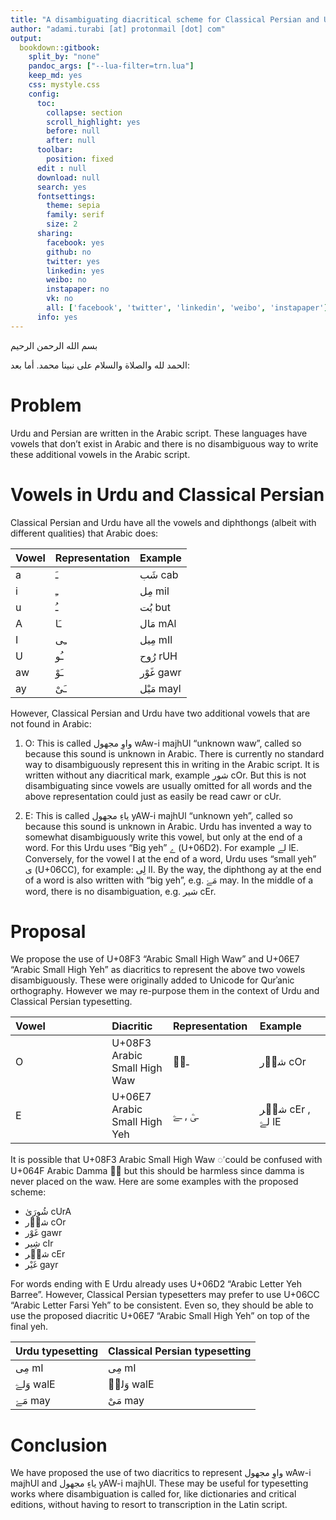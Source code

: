 ```yaml
---
title: "A disambiguating diacritical scheme for Classical Persian and Urdu vowels in the Arabic script"
author: "adami.turabi [at] protonmail [dot] com"
output:
  bookdown::gitbook:
    split_by: "none"
    pandoc_args: ["--lua-filter=trn.lua"]
    keep_md: yes
    css: mystyle.css
    config:
      toc:
        collapse: section
        scroll_highlight: yes
        before: null
        after: null
      toolbar:
        position: fixed
      edit : null
      download: null
      search: yes
      fontsettings:
        theme: sepia
        family: serif
        size: 2
      sharing:
        facebook: yes
        github: no
        twitter: yes
        linkedin: yes
        weibo: no
        instapaper: no
        vk: no
        all: ['facebook', 'twitter', 'linkedin', 'weibo', 'instapaper']
      info: yes
---
```

[بسم الله الرحمن الرحيم]{.ar}

[الحمد لله والصلاة والسلام على نبينا محمد. أما بعد:]{.ar}

# Problem

Urdu and Persian are written in the Arabic script. These languages have vowels that don't exist in Arabic and there is no disambiguous way to write these additional vowels in the Arabic script.

# Vowels in Urdu and Classical Persian

Classical Persian and Urdu have all the vowels and diphthongs (albeit with different qualities) that Arabic does:

|Vowel   |Representation | Example|
|:----------|:---------|:-------|
|[a]{.trn}  |[ـَ]{.ar}  | [شَب]{.ar} [cab]{.trn}|
|[i]{.trn}  |[ـِ]{.ar}  | [مِل]{.ar} [mil]{.trn}|
|[u]{.trn}  |[ـُ]{.ar}  | [بُت]{.ar} [but]{.trn}|
|[A]{.trn}  |[ـَا]{.ar} | [مَال]{.ar} [mAl]{.trn}|
|[I]{.trn}  |[ـِی]{.ar} | [مِیل]{.ar} [mIl]{.trn}|
|[U]{.trn}  |[ـُو]{.ar} | [رُوح]{.ar} [rUH]{.trn}|
|[aw]{.trn} |[ـَوْ]{.ar} | [غَوْر]{.ar} [gawr]{.trn}|
|[ay]{.trn} |[ـَیْ]{.ar} | [مَیْل]{.ar} [mayl]{.trn}|

However, Classical Persian and Urdu have two additional vowels that are not found in Arabic:

1. [O]{.trn}: This is called [واوِ مجهول]{.ar} [wAw-i majhUl]{.trn} "unknown waw", called so because this sound is unknown in Arabic. There is currently no standard way to disambiguously represent this in writing in the Arabic script. It is written without any diacritical mark, example [شور]{.ar} [cOr]{.trn}. But this is not disambiguating since vowels are usually omitted for all words and the above representation could just as easily be read [cawr]{.trn} or [cUr]{.trn}.

2. [E]{.trn}: This is called [ياءِ مجهول]{.ar} [yAW-i majhUl]{.trn} "unknown yeh", called so because this sound is unknown in Arabic. Urdu has invented a way to somewhat disambiguously write this vowel, but only at the end of a word. For this Urdu uses "Big yeh" [ے]{.ar} (U+06D2). For example [لے]{.ar} [lE]{.trn}. Conversely, for the vowel [I]{.trn} at the end of a word, Urdu uses "small yeh" [ی]{.ar} (U+06CC), for example: [لِی]{.ar} [lI]{.trn}. By the way, the diphthong [ay]{.trn} at the end of a word is also written with "big yeh", e.g. [مَےْ]{.ar} [may]{.trn}.
   In the middle of a word, there is no disambiguation, e.g. [شیر]{.ar} [cEr]{.trn}.

# Proposal

We propose the use of 
U+08F3 "Arabic Small High Waw" and
U+06E7 "Arabic Small High Yeh" as diacritics to represent the above two vowels disambiguously. These were originally added to Unicode for Qurʾanic orthography. However we may re-purpose them in the context of Urdu and Classical Persian typesetting.

|Vowel   |Diacritic| Representation | Example|
|:----------|:------|:---------|:-------|
|[O]{.trn}  |U+08F3 Arabic Small High Waw |[ـوࣳ]{.ar}  | [شوࣳر]{.ar} [cOr]{.trn}|
|[E]{.trn}  |U+06E7 Arabic Small High Yeh |[ـیۧ]{.ar} , [ـےۧ]{.ar}  | [شیۧر]{.ar} [cEr]{.trn} , [لےۧ]{.ar} [lE]{.trn}|

It is possible that U+08F3 Arabic Small High Waw [◌ࣳ]{.ar} could be confused with U+064F Arabic Damma [◌ُ]{.ar} but this should be harmless since damma is never placed on the waw. Here are some examples with the proposed scheme:

+ [شُورَیٰ]{.ar} [cUrA]{.trn}
+ [شوࣳر]{.ar} [cOr]{.trn}
+ [غَوْر]{.ar} [gawr]{.trn}
+ [شِیر]{.ar} [cIr]{.trn}
+ [شیۧر]{.ar} [cEr]{.trn}
+ [غَیْر]{.ar} [gayr]{.trn}

For words ending with [E]{.trn} Urdu already uses U+06D2 "Arabic Letter Yeh Barree". However, Classical Persian typesetters may prefer to use U+06CC "Arabic Letter Farsi Yeh" to be consistent. Even so, they should be able to use the proposed diacritic U+06E7 "Arabic Small High Yeh" on top of the final yeh.

| Urdu typesetting         | Classical Persian typesetting      |
|:-------------------------|:------------------------|
| [مِی]{.ar} [mI]{.trn}     | [مِی]{.ar} [mI]{.trn}    |
| [وَلےۧ]{.ar} [walE]{.trn}  | [وَلیۧ]{.ar} [walE]{.trn}|
| [مَےْ]{.ar} [may]{.trn}    | [مَیْ]{.ar} [may]{.trn}   |

# Conclusion

We have proposed the use of two diacritics to represent [واوِ مجهول]{.ar} [wAw-i majhUl]{.trn} and [ياءِ مجهول]{.ar} [yAW-i majhUl]{.trn}. These may be useful for typesetting works where disambiguation is called for, like dictionaries and critical editions, without having to resort to transcription in the Latin script.
